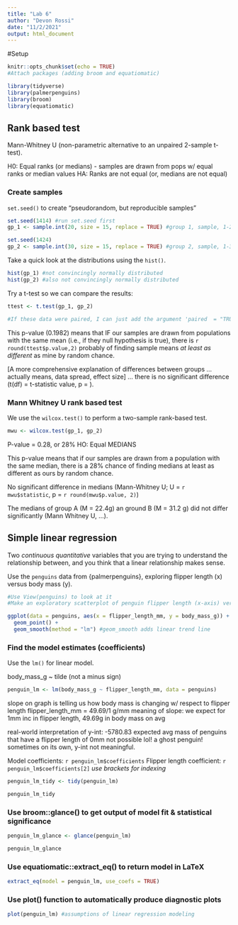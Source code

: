 ```yaml
---
title: "Lab 6"
author: "Devon Rossi"
date: "11/2/2021"
output: html_document
---
```

#Setup
```r
knitr::opts_chunk$set(echo = TRUE)
#Attach packages (adding broom and equatiomatic)

library(tidyverse)
library(palmerpenguins)
library(broom)
library(equatiomatic)
```

## Rank based test 

Mann-Whitney U (non-parametric alternative to an unpaired 2-sample t-test).

H0: Equal ranks (or medians) - samples are drawn from pops w/ equal ranks or median values
HA: Ranks are not equal (or, medians are not equal)

### Create samples

`set.seed()` to create "pseudorandom, but reproducible samples"

```r
set.seed(1414) #run set.seed first
gp_1 <- sample.int(20, size = 15, replace = TRUE) #group 1, sample, 1-20, replacement = TRUE 

set.seed(1424)
gp_2 <- sample.int(30, size = 15, replace = TRUE) #group 2, sample, 1-30, replacement = TRUE
```

Take a quick look at the distributions using the `hist()`.

```r
hist(gp_1) #not convincingly normally distributed
hist(gp_2) #also not convincingly normally distributed
```

Try a t-test so we can compare the results:

```r
ttest <- t.test(gp_1, gp_2)

#If these data were paired, I can just add the argument 'paired  = "TRUE"' within the t.test() function.
```

This p-value (0.1982) means that IF our samples are drawn from populations with the same mean (i.e., if they null hypothesis is true), there is `r round(ttest$p.value,2)` probably of finding sample means *at least as different* as mine by random chance.

[A more comprehensive explanation of differences between groups ... actually means, data spread, effect size] ... there is no significant difference (t(df) = t-statistic value, p = ). 

### Mann Whitney U rank based test

We use the `wilcox.test()` to perform a two-sample rank-based test.

```r
mwu <- wilcox.test(gp_1, gp_2)
```
P-value = 0.28, or 28%
HO: Equal MEDIANS

This p-value means that if our samples are drawn from a population with the same median, there is a 28% chance of finding medians at least as different as ours by random chance. 

No significant difference in medians (Mann-Whitney U; U = `r mwu$statistic`, p = `r round(mwu$p.value, 2)`)


The medians of group A (M = 22.4g) an ground B (M = 31.2 g) did not differ significantly (Mann Whitney U, ...).

## Simple linear regression

Two *continuous quantitative* variables that you are trying to understand the relationship between, and you think that a linear relationship makes sense.


Use the `penguins` data from {palmerpenguins}, exploring flipper length (x) versus body mass (y).

```r
#Use View(penguins) to look at it
#Make an exploratory scatterplot of penguin flipper length (x-axis) versus body mass (y-axis)

ggplot(data = penguins, aes(x = flipper_length_mm, y = body_mass_g)) +
  geom_point() +
  geom_smooth(method = "lm") #geom_smooth adds linear trend line
```

### Find the model estimates (coefficients)

Use the `lm()` for linear model.

body_mass_g ~ tilde (not a minus sign)

```r
penguin_lm <- lm(body_mass_g ~ flipper_length_mm, data = penguins) 
```

slope on graph is telling us how body mass is changing w/ respect to flipper length
flipper_length_mm = 49.69/1 g/mm
meaning of slope: we expect for 1mm inc in flipper length, 49.69g in body mass on avg

real-world interpretation of y-int: -5780.83
expected avg mass of penguins that have a flipper length of 0mm
not possible lol! a ghost penguin!
sometimes on its own, y-int not meaningful.

Model coefficients: `r penguin_lm$coefficients`
Flipper length coefficient: `r penguin_lm$coefficients[2]`
*use brackets for indexing*


```r
penguin_lm_tidy <- tidy(penguin_lm)

penguin_lm_tidy
```

### Use broom::glance() to get output of model fit & statistical significance

```r
penguin_lm_glance <- glance(penguin_lm)

penguin_lm_glance
```


### Use equatiomatic::extract_eq() to return model in LaTeX

```r
extract_eq(model = penguin_lm, use_coefs = TRUE)
```

### Use plot() function to automatically produce diagnostic plots

```r
plot(penguin_lm) #assumptions of linear regression modeling
```

